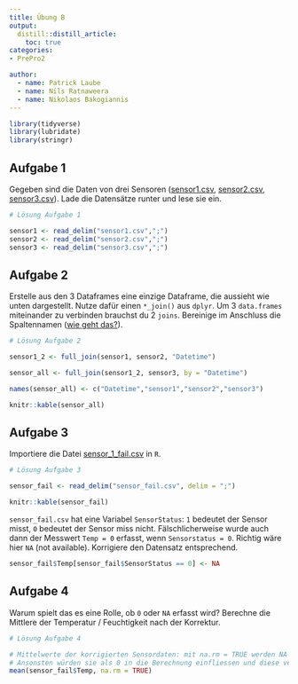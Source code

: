 ```yaml
---
title: Übung B
output: 
  distill::distill_article:
    toc: true
categories:
- PrePro2

author:
  - name: Patrick Laube
  - name: Nils Ratnaweera
  - name: Nikolaos Bakogiannis
---
```




```r
library(tidyverse)
library(lubridate)
library(stringr)
```



## Aufgabe 1

Gegeben sind die Daten von drei Sensoren ([sensor1.csv](sensor1.csv), [sensor2.csv](10_PrePro2/data/sensor2.csv), [sensor3.csv](10_PrePro2/data/sensor3.csv)). Lade die Datensätze runter und lese sie ein.



```r
# Lösung Aufgabe 1

sensor1 <- read_delim("sensor1.csv",";")
sensor2 <- read_delim("sensor2.csv",";")
sensor3 <- read_delim("sensor3.csv",";")

```

## Aufgabe 2

Erstelle aus den 3 Dataframes eine einzige Dataframe, die aussieht wie unten dargestellt. Nutze dafür einen `*_join()` aus `dplyr`. Um 3 `data.frames` miteinander zu verbinden brauchst du 2 `joins`. Bereinige im Anschluss die Spaltennamen ([wie geht das?](https://www.statology.org/how-to-rename-data-frame-columns-in-r/)).


```r

# Lösung Aufgabe 2

sensor1_2 <- full_join(sensor1, sensor2, "Datetime")

sensor_all <- full_join(sensor1_2, sensor3, by = "Datetime")

names(sensor_all) <- c("Datetime","sensor1","sensor2","sensor3")
```


```r
knitr::kable(sensor_all)
```


## Aufgabe 3

Importiere die Datei [sensor_1_fail.csv](sensor_fail.csv) in `R`.


```r

# Lösung Aufgabe 3

sensor_fail <- read_delim("sensor_fail.csv", delim = ";")

```


```r
knitr::kable(sensor_fail)
```


`sensor_fail.csv` hat eine Variabel `SensorStatus`: `1` bedeutet der Sensor misst, `0` bedeutet der Sensor miss nicht. Fälschlicherweise wurde auch dann der Messwert `Temp = 0` erfasst, wenn `Sensorstatus = 0`. Richtig wäre hier `NA` (not available). Korrigiere den Datensatz entsprechend.


```r
sensor_fail$Temp[sensor_fail$SensorStatus == 0] <- NA
```


## Aufgabe 4


Warum spielt das es eine Rolle, ob `0` oder `NA` erfasst wird? Berechne die Mittlere der Temperatur / Feuchtigkeit nach der Korrektur. 

```r

# Lösung Aufgabe 4

# Mittelwerte der korrigierten Sensordaten: mit na.rm = TRUE werden NA-Werte aus der Berechnung entfernt. 
# Ansonsten würden sie als 0 in die Berechnung einfliessen und diese verfälschen.
mean(sensor_fail$Temp, na.rm = TRUE)

```






